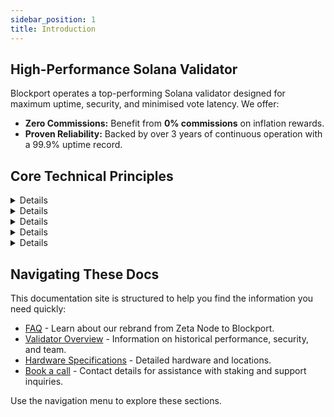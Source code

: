 ```yaml
---
sidebar_position: 1
title: Introduction
---
```



## High-Performance Solana Validator

Blockport operates a top-performing Solana validator designed for maximum uptime, security, and minimised vote latency. We offer:

* **Zero Commissions:** Benefit from **0% commissions** on inflation rewards.
* **Proven Reliability:** Backed by over 3 years of continuous operation with a 99.9% uptime record.

## Core Technical Principles

<Details summary={<summary>Reliability & Uptime:</summary>}>
{/* Content for Reliability & Uptime */}
<ul>
  <li>We prioritize operational stability through redundant infrastructure across multiple continents, proactive monitoring (automated and manual), and rigorous incident response protocols. Our 3+ year track record reflects this commitment.</li>
</ul>
</Details>

<Details summary={<summary>Performance Optimization:</summary>}>
{/* Content for Performance Optimization */}
<ul>
  <li>Our validators utilize carefully selected hardware (including AMD Ryzen Threadripper Pro CPUs and high-speed NVMe drives) and optimized configurations specifically tailored to meet Solana's demanding performance requirements, maximizing yield potential.</li>
</ul>
</Details>

<Details summary={<summary>Security Architecture:</summary>}>
{/* Content for Security Architecture */}
<ul>
  <li>Security is paramount. We employ hardware security modules (HSMs) for key management, mandatory multi-factor authentication (MFA) for system access, and adhere to industry best practices to safeguard operations and delegated assets.</li>
</ul>
</Details>

<Details summary={<summary>Transparency:</summary>}>
{/* Content for Transparency */}
<ul>
  <li>We believe in clear communication and predictable operations. Our public commission structure (0% inflation / 8% MEV) is stable – we have never raised public fees since inception.</li>
</ul>
</Details>

<Details summary={<summary>Ecosystem Contribution:</summary>}>
{/* Content for Ecosystem Contribution */}
<ul>
  <li>We actively support Solana's health and decentralization through participation in Solana's official delegation program and by operating a dedicated testnet validator.</li>
</ul>
</Details>

## Navigating These Docs

This documentation site is structured to help you find the information you need quickly:

* [FAQ](https://docs.blockport.xyz/docs/faq) - Learn about our rebrand from Zeta Node to Blockport. 
* [Validator Overview](https://docs.blockport.xyz/docs/overview) - Information on historical performance, security, and team.
* [Hardware Specifications](https://docs.blockport.xyz/docs/hardware) - Detailed hardware and locations.
* [Book a call](https://docs.blockport.xyz/docs/Contact) - Contact details for assistance with staking and support inquiries.

Use the navigation menu to explore these sections.